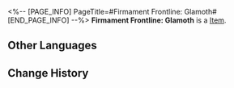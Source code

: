 <%-- [PAGE_INFO]
PageTitle=#Firmament Frontline: Glamoth#
[END_PAGE_INFO] --%>
{{Item Infobox
|id          = 83114
|image       = Item Firmament Frontline- Glamoth.png
|type        = 
|invCategory = 
|rarity      = 5
|effect      = 
|description = 
|source1     = [[Simulated Universe: World 8 - Immersion Device Redemption]]
}}
'''Firmament Frontline: Glamoth''' is a [[Item]].

==Other Languages==
{{Other Languages
|en   = Firmament Frontline: Glamoth
|zhs  = 苍穹战线格拉默
|zht  = 蒼穹戰線格拉默
|ja   = 蒼穹戦線グラモス
|ko   = 창공 전선 그라모스
|es   = Glamoth, frente del firmamento
|fr   = Glamoth, ligne de front du firmament
|ru   = Небесный фронт Глатирамер
|th   = Firmament Frontline: Glamoth
|vi   = Glamoth, Chiến Tuyến Không Trung
|de   = Himmelsfront Glamoth
|id   = Firmament Frontline: Glamoth
|pt   = Linha de Frente: Firmamento de Glamoth
}}

==Change History==
{{Change History|2.0}}